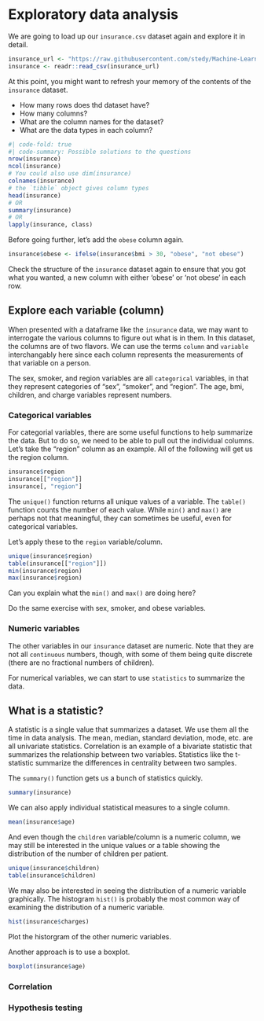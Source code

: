 # Exploratory data analysis

We are going to load up our `insurance.csv` dataset again and explore it in detail. 

```r
insurance_url <- "https://raw.githubusercontent.com/stedy/Machine-Learning-with-R-datasets/master/insurance.csv"
insurance <- readr::read_csv(insurance_url)
```

At this point, you might want to refresh your memory of the contents of the `insurance` dataset. 

- How many rows does thd dataset have?
- How many columns?
- What are the column names for the dataset?
- What are the data types in each column?

```r
#| code-fold: true
#| code-summary: Possible solutions to the questions
nrow(insurance)
ncol(insurance)
# You could also use dim(insurance)
colnames(insurance)
# the `tibble` object gives column types
head(insurance)
# OR
summary(insurance)
# OR
lapply(insurance, class)
```

Before going further, let's add the `obese` column again. 

```r
insurance$obese <- ifelse(insurance$bmi > 30, "obese", "not obese")
```

Check the structure of the `insurance` dataset again to ensure that you got what you wanted, a new column with either 'obese' or 'not obese' in each row. 

## Explore each variable (column)

When presented with a dataframe like the `insurance` data, we may want to interrogate the various columns to figure out what is in them. In this dataset, the columns are of two flavors. We can use the terms `column` and `variable` interchangably here since each column represents the measurements of that variable on a person.

The sex, smoker, and region variables are all `categorical` variables, in that they represent categories of "sex", "smoker", and "region". The age, bmi, children, and charge variables represent numbers.

### Categorical variables

For categorial variables, there are some useful functions to help summarize the data. But to do so, we need to be able to pull out the individual columns. Let's take the "region" column as an example. All of the following will get us the region column.

```r
insurance$region
insurance[["region"]]
insurance[, "region"]
```

The `unique()` function returns all unique values of a variable. The `table()` function counts the number of each value. While `min()` and `max()` are perhaps not that meaningful, they can sometimes be useful, even for categorical variables.

Let's apply these to the `region` variable/column.

```r
unique(insurance$region)
table(insurance[["region"]])
min(insurance$region)
max(insurance$region)
```

Can you explain what the `min()` and `max()` are doing here?

Do the same exercise with sex, smoker, and obese variables.

### Numeric variables

The other variables in our `insurance` dataset are numeric. Note that they are not all `continuous` numbers, though, with some of them being quite discrete (there are no fractional numbers of children).

For numerical variables, we can start to use `statistics` to summarize the data. 

::: {.callout-important}
## What is a statistic?

A statistic is a single value that summarizes a dataset. We use them all the time in data analysis. The mean, median, standard deviation, mode, etc. are all univariate statistics. Correlation is an example of a bivariate statistic that summarizes the relationship between two variables. Statistics like the t-statistic summarize the differences in centrality between two samples. 

:::

The `summary()` function gets us a bunch of statistics quickly. 

```r
summary(insurance)
```

We can also apply individual statistical measures to a single column.

```r
mean(insurance$age)
```

And even though the `children` variable/column is a numeric column, we may still be interested in the unique values or a table showing the distribution of the number of children per patient.

```r
unique(insurance$children)
table(insurance$children)
```

We may also be interested in seeing the distribution of a numeric variable graphically. The histogram `hist()` is probably the most common way of examining the distribution of a numeric variable.

```r
hist(insurance$charges)
```

Plot the historgram of the other numeric variables.

Another approach is to use a boxplot. 

```r
boxplot(insurance$age)
```


### Correlation

### Hypothesis testing

